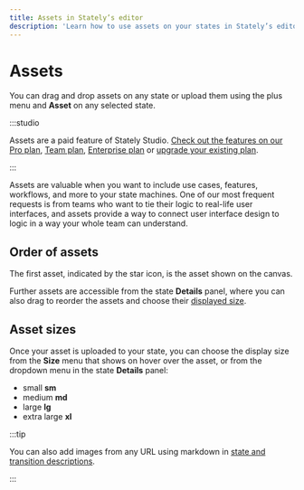 ```yaml
---
title: Assets in Stately’s editor
description: 'Learn how to use assets on your states in Stately’s editor.'
---
```


# Assets

You can drag and drop assets on any state or upload them using the <Plus size={18} /> plus menu and <Paperclip size={18}/> **Asset** on any selected state.

:::studio

Assets are a paid feature of Stately Studio. [Check out the features on our Pro plan](studio-pro-plan.mdx), [Team plan](studio-team-plan.mdx), [Enterprise plan](studio-enterprise-plan.mdx) or [upgrade your existing plan](https://stately.ai/registry/billing).

:::

Assets are valuable when you want to include use cases, features, workflows, and more to your state machines. One of our most frequent requests is from teams who want to tie their logic to real-life user interfaces, and assets provide a way to connect user interface design to logic in a way your whole team can understand.

<EmbedMachine embedURL="https://stately.ai/registry/editor/embed/c447d996-cef1-421d-a422-8be695668764?mode=design&machineId=bf81f493-6855-43e7-a6aa-4551f1acdc6e" title="State assets"/>

## Order of assets

The first asset, indicated by the <Star size={18}/> star icon, is the asset shown on the canvas. 

Further assets are accessible from the state <Info size={18}/> **Details** panel, where you can also drag to reorder the assets and choose their [displayed size](#asset-sizes).

## Asset sizes

Once your asset is uploaded to your state, you can choose the display size from the **Size** menu that shows on hover over the asset, or from the dropdown menu in the state <Info size={18}/> **Details** panel:

- small **sm**
- medium **md**
- large **lg**
- extra large **xl**

:::tip

You can also add images from any URL using markdown in [state and transition descriptions](descriptions.mdx).

:::
